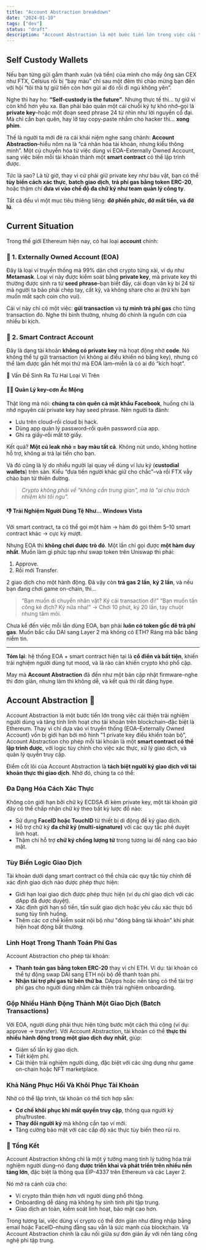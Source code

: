 ```yaml
---
title: "Account Abstraction breakdown"
date: "2024-01-10"
tags: ["dev"]
status: "draft"
description: "Account Abstraction là một bước tiến lớn trong việc cải thiện trải nghiệm người dùng và tăng tính linh hoạt cho tài khoản trên blockchain–đặc biệt là Ethereum."
---
```


## Self Custody Wallets

Nếu bạn từng gửi gắm thanh xuân (và tiền) của mình cho mấy ông sàn CEX như FTX, Celsius rồi bị “bay màu” chỉ sau một đêm thì chào mừng bạn đến với hội “tôi thà tự giữ tiền còn hơn gửi ai đó rồi đi ngủ không yên”.

Nghe thì hay ho: **“Self-custody is the future”**. Nhưng thực tế thì... tự giữ ví còn khổ hơn yêu xa. Bạn phải bảo quản một cái chuỗi ký tự khó nhớ–gọi là **private key**–hoặc một đoạn seed phrase 24 từ nhìn như lời nguyền cổ đại. Mà chỉ cần bạn quên, hay lỡ tay copy-paste nhầm cho hacker thì... **xong phim**.

Thế là người ta mới đẻ ra cái khái niệm nghe sang chảnh: **Account Abstraction**–hiểu nôm na là “cá nhân hóa tài khoản, nhưng kiểu thông minh”. Một cú chuyển hóa từ việc dùng ví EOA–Externally Owned Account, sang việc biến mỗi tài khoản thành một **smart contract** có thể lập trình được.

Tức là sao? Là từ giờ, thay vì cứ phải giữ private key như báu vật, bạn có thể **tùy biến cách xác thực**, **batch giao dịch**, **trả phí gas bằng token ERC-20**, hoặc thậm chí **đưa ví vào chế độ đa chữ ký như team quản lý công ty**.

Tất cả đều vì một mục tiêu thiêng liêng: **đỡ phiền phức, đỡ mất tiền, và đỡ lú**.

## Current Situation

Trong thế giới Ethereum hiện nay, có hai loại **account** chính:

### 🧍 1. Externally Owned Account (EOA)

Đây là loại ví truyền thống mà 99% dân chơi crypto từng xài, ví dụ như **Metamask**. Loại ví này được kiểm soát bằng **private key**, mà private key thì thường được sinh ra từ **seed phrase**–bạn biết đấy, cái đoạn văn kỳ bí 24 từ mà người ta bảo phải chép tay, cất kỹ, và không share cho ai (trừ khi bạn muốn mất sạch coin cho vui).

Cái ví này chỉ có một việc: **gửi transaction** và **tự mình trả phí gas** cho từng transaction đó. Nghe thì bình thường, nhưng đó chính là nguồn cơn của nhiều bi kịch.

### 🤖 2. Smart Contract Account

Đây là dạng tài khoản **không có private key** mà hoạt động nhờ **code**. Nó không thể tự gửi transaction (vì không ai điều khiển nó bằng key), nhưng có thể làm được gần hết mọi thứ mà EOA làm–miễn là có ai đó “kích hoạt”.

🧨 Vấn Đề Sinh Ra Từ Hai Loại Ví Trên

#### 😵‍💫 Quản Lý key–cơn Ác Mộng

Thật lòng mà nói: **chúng ta còn quên cả mật khẩu Facebook**, huống chi là nhớ nguyên cái private key hay seed phrase.
Nên người ta đành:

- Lưu trên cloud–rồi cloud bị hack.
- Dùng app quản lý password–rồi quên password của app.
- Ghi ra giấy–rồi mất tờ giấy.

Kết quả? **Một cú leak nhỏ = bay màu tất cả**. Không nút undo, không hotline hỗ trợ, không ai trả lại tiền cho bạn.

Và đó cũng là lý do nhiều người lại quay về dùng ví lưu ký (**custodial wallets**) trên sàn. Kiểu “đưa tiền người khác giữ cho chắc”–và rồi FTX vẫy chào bạn từ thiên đường.

> _Crypto không phải về "không cần trung gian", mà là "ai chịu trách nhiệm khi tôi ngu"._

#### 👎 Trải Nghiệm Người Dùng Tệ Như... Windows Vista

Với smart contract, ta có thể gọi một hàm → hàm đó gọi thêm 5–10 smart contract khác → cực kỳ mượt.

Nhưng EOA thì **không chơi được trò đó**. Một lần chỉ gọi được **một hàm duy nhất**. Muốn làm gì phức tạp như swap token trên Uniswap thì phải:

1. Approve.
2. Rồi mới Transfer.

2 giao dịch cho một hành động. Đã vậy còn **trả gas 2 lần**, **ký 2 lần**, và nếu bạn đang chơi game on-chain, thì...

> “Bạn muốn di chuyển nhân vật? Ký cái transaction đi!”
> “Bạn muốn tấn công kẻ địch? Ký nữa nha!”
> → Chơi 10 phút, ký 20 lần, tay chuột nhưng tâm mỏi.

Chưa kể đến việc mỗi lần dùng EOA, bạn phải **luôn có token gốc để trả phí gas**. Muốn bắc cầu DAI sang Layer 2 mà không có ETH? Ráng mà bắc bằng niềm tin.

---

**Tóm lại**: hệ thống EOA + smart contract hiện tại là **cổ điển và bất tiện**, khiến trải nghiệm người dùng tụt mood, và là rào cản khiến crypto khó phổ cập.

May mà **Account Abstraction** đã đến như một bản cập nhật firmware–nghe thì đơn giản, nhưng làm thì không dễ, và kết quả thì rất đáng hype.

## Account Abstraction 🔑

Account Abstraction là một bước tiến lớn trong việc cải thiện trải nghiệm người dùng và tăng tính linh hoạt cho tài khoản trên blockchain–đặc biệt là Ethereum. Thay vì chỉ dựa vào ví truyền thống (EOA–Externally Owned Account) vốn bị giới hạn bởi mô hình "1 private key điều khiển toàn bộ", Account Abstraction cho phép mỗi tài khoản là một **smart contract có thể lập trình được**, với logic tùy chỉnh cho việc xác thực, xử lý giao dịch, và quản lý quyền truy cập.

Điểm cốt lõi của Account Abstraction là **tách biệt người ký giao dịch với tài khoản thực thi giao dịch**. Nhờ đó, chúng ta có thể:

### Đa Dạng Hóa Cách Xác Thực

Không còn giới hạn bởi chữ ký ECDSA đi kèm private key, một tài khoản giờ đây có thể chấp nhận chữ ký theo bất kỳ lược đồ nào:

- Sử dụng **FaceID hoặc TouchID** từ thiết bị di động để ký giao dịch.
- Hỗ trợ chữ ký **đa chữ ký (multi-signature)** với các quy tắc phê duyệt linh hoạt.
- Thậm chí hỗ trợ **chữ ký chống lượng tử** trong tương lai để nâng cao bảo mật.

### Tùy Biến Logic Giao Dịch

Tài khoản dưới dạng smart contract có thể chứa các quy tắc tùy chỉnh để xác định giao dịch nào được phép thực hiện:

- Giới hạn loại giao dịch được phép thực hiện (ví dụ chỉ giao dịch với các dApp đã được duyệt).
- Xác định giới hạn số tiền, tần suất giao dịch hoặc yêu cầu xác thực bổ sung tùy tình huống.
- Thêm các cơ chế kiểm soát nội bộ như "đóng băng tài khoản" khi phát hiện hoạt động bất thường.

### Linh Hoạt Trong Thanh Toán Phí Gas

Account Abstraction cho phép tài khoản:

- **Thanh toán gas bằng token ERC-20** thay vì chỉ ETH. Ví dụ: tài khoản có thể tự động swap DAI sang ETH nội bộ để thanh toán phí.
- **Nhận tài trợ phí gas từ bên thứ ba**. DApps hoặc nền tảng có thể tài trợ phí gas cho người dùng nhằm cải thiện trải nghiệm onboarding.

### Gộp Nhiều Hành Động Thành Một Giao Dịch (Batch Transactions)

Với EOA, người dùng phải thực hiện từng bước một cách thủ công (ví dụ: approve → transfer).
Với Account Abstraction, tài khoản có thể **thực thi nhiều hành động trong một giao dịch duy nhất**, giúp:

- Giảm số lần ký giao dịch.
- Tiết kiệm phí.
- Cải thiện trải nghiệm người dùng, đặc biệt với các ứng dụng như game on-chain hoặc NFT marketplace.

### Khả Năng Phục Hồi Và Khôi Phục Tài Khoản

Nhờ có thể lập trình, tài khoản có thể tích hợp sẵn:

- **Cơ chế khôi phục khi mất quyền truy cập**, thông qua người ký phụ/trustee.
- **Thay đổi người ký** mà không cần tạo ví mới.
- Tăng cường bảo mật với các cấp độ xác thực tùy biến theo rủi ro.

### 🎯 Tổng Kết

Account Abstraction không chỉ là một ý tưởng mang tính lý tưởng hóa trải nghiệm người dùng–nó đang **được triển khai và phát triển trên nhiều nền tảng lớn**, đặc biệt là thông qua EIP-4337 trên Ethereum và các Layer 2.

Nó mở ra cánh cửa cho:

- Ví crypto thân thiện hơn với người dùng phổ thông.
- Onboarding dễ dàng mà không hy sinh tính phi tập trung.
- Giao dịch an toàn, kiểm soát linh hoạt, bảo mật cao hơn.

Trong tương lai, việc dùng ví crypto có thể đơn giản như đăng nhập bằng email hoặc FaceID–nhưng đằng sau vẫn là sức mạnh của blockchain. Và Account Abstraction chính là cầu nối giữa sự đơn giản ấy với nền tảng công nghệ phi tập trung.

